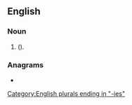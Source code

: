{{also|subcategories}}
==English==

===Noun===
{{head|en|noun form|head=[[sub-]][[categories]]}}
# {{plural of|sub-category|lang=en|nodot=1}} ({{alternative spelling of|subcategories|lang=en|nocap=1|nodot=1}}).

===Anagrams===
* {{anagrams|en|a=abceegiorsstu|subcategorise}}

[[Category:English plurals ending in "-ies"]]